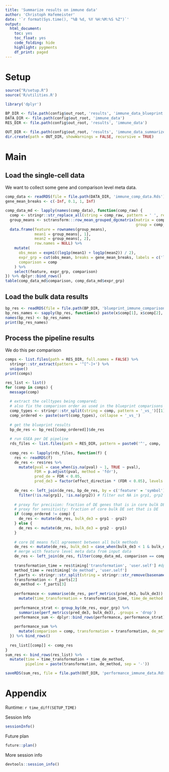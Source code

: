 ```yaml
---
title: 'Summarize results on immune data'
author: 'Christoph Hafemeister'
date: '`r format(Sys.time(), "%B %d, %Y %H:%M:%S %Z")`'
output:
  html_document: 
    toc: yes
    toc_float: yes
    code_folding: hide
    highlight: pygments
    df_print: paged
---
```


# Setup

```r
source("R/setup.R")
source('R/utilities.R')

library('dplyr')

BP_DIR <- file.path(config$out_root, 'results', 'immune_data_blueprint')
DATA_DIR <- file.path(config$out_root, 'immune_data')
RES_DIR <- file.path(config$out_root, 'results', 'immune_data')

OUT_DIR <- file.path(config$out_root, 'results', 'immune_data_summarized')
dir.create(path = OUT_DIR, showWarnings = FALSE, recursive = TRUE)
```


# Main

## Load the single-cell data

We want to collect some gene and comparison level meta data.

```r
comp_data <- readRDS(file = file.path(DATA_DIR, 'immune_comp_data.Rds'))
gene_mean_breaks <- c(-Inf, 0.1, 1, Inf)

comp_data_md <- lapply(names(comp_data), function(comp_raw) {
  comp <- stringr::str_replace_all(string = comp_raw, pattern = ' ', replacement = '_')
  group_means <- sctransform:::row_mean_grouped_dgcmatrix(matrix = comp_data[[comp_raw]]$counts, 
                                                          group = comp_data[[comp_raw]]$cell_metadata$group_id, shuffle = FALSE)
  data.frame(feature = rownames(group_means),
             mean1 = group_means[, 1],
             mean2 = group_means[, 2], 
             row.names = NULL) %>%
    mutate(
      obs_mean = expm1((log1p(mean1) + log1p(mean2)) / 2),
      expr_grp = cut(obs_mean, breaks = gene_mean_breaks, labels = c('low', 'medium', 'high')),
      comparison = comp
    ) %>%
    select(feature, expr_grp, comparison)
}) %>% dplyr::bind_rows()
table(comp_data_md$comparison, comp_data_md$expr_grp)
```


## Load the bulk data results

```r
bp_res <- readRDS(file = file.path(BP_DIR, 'blueprint_immune_comparisons.Rds'))
bp_res_names <- sapply(bp_res, function(x) paste(x$comp[1], x$comp[2], sep = '_vs_'))
names(bp_res) <- bp_res_names
print(bp_res_names)
```


## Process the pipeline results

We do this per comparison
```r
comps <- list.files(path = RES_DIR, full.names = FALSE) %>%
  stringr::str_extract(pattern = '^[^-]+') %>%
  unique()
print(comps)
```

```r
res_list <- list()
for (comp in comps) {
  message(comp)
  
  # extract the celltypes being compared; 
  # also fix the comparison order as used in the blueprint comparisons
  comp_types <- stringr::str_split(string = comp, pattern = '_vs_')[[1]] 
  comp_ordered <- paste(sort(comp_types), collapse = '_vs_')
  
  # get the blueprint results
  bp_de_res <- bp_res[[comp_ordered]]$de_res
  
  # run GSEA per DE pipeline
  rds_files <- list.files(path = RES_DIR, pattern = paste0('^', comp, '.*\\.Rds$'), full.names = TRUE)
  
  comp_res <- lapply(rds_files, function(f) {
    res <- readRDS(f)
    de_res <- res$res %>% 
      mutate(pval = case_when(is.na(pval) ~ 1, TRUE ~ pval),
             FDR = p.adjust(pval, method = 'fdr'),
             pred_de = FDR < 0.05,
             pred_de3 = factor(effect_direction * (FDR < 0.05), levels = c(-1, 0, 1)))
    
    de_res <- left_join(de_res, bp_de_res, by = c('feature' = 'symbol')) %>%
      filter(!is.na(grp1), !is.na(grp2)) # filter out NA in grp1, grp2 (non-matching gene names)?
    
    # proxy for precision: fraction of DE genes that is in core bulk DE set
    # proxy for sensitivity: fraction of core bulk DE set that is DE
    if (comp_ordered != comp) {
      de_res <- mutate(de_res, bulk_de3 = grp1 - grp2)
    } else {
      de_res <- mutate(de_res, bulk_de3 = grp2 - grp1)
    }
    
    # core DE means full agreement between all bulk methods
    de_res <- mutate(de_res, bulk_de3 = case_when(bulk_de3 < 1 & bulk_de3 > -1 ~ 0, TRUE ~ bulk_de3))
    # merge with feature level meta data from input data
    de_res <- left_join(de_res, filter(comp_data_md, comparison == comp), by = c('feature'))
    
    transformation_time = res$timing['transformation', 'user.self'] #dplyr::filter(res$timing, step == 'transformation')$time
    method_time = res$timing['de_method', 'user.self'] 
    f_parts <- stringr::str_split(string = stringr::str_remove(basename(f), pattern = '\\.Rds$'), pattern = '-')[[1]]
    transformation <- f_parts[2]
    de_method <- f_parts[3]
    
    performance <- summarise(de_res, perf_metrics(pred_de3, bulk_de3)) %>%
      mutate(time_transformation = transformation_time, time_de_method = method_time)
    
    performance_strat <- group_by(de_res, expr_grp) %>%
      summarise(perf_metrics(pred_de3, bulk_de3), .groups = 'drop')
    performance_sum <- dplyr::bind_rows(performance, performance_strat)
    
    performance_sum %>%
      mutate(comparison = comp, transformation = transformation, de_method = de_method) 
  }) %>% bind_rows()
  
  res_list[[comp]] <- comp_res
}
sum_res <- bind_rows(res_list) %>%
  mutate(time = time_transformation + time_de_method,
         pipeline = paste(transformation, de_method, sep = '-'))

```

```r
saveRDS(sum_res, file = file.path(OUT_DIR, 'performance_immune_data.Rds')) 
```


# Appendix

Runtime: `r time_diff(SETUP_TIME)`

Session Info
```r
sessionInfo()
```

Future plan
```r
future::plan()
```

More session info
```r
devtools::session_info()
```
